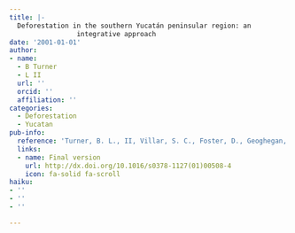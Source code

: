 ```yaml
---
title: |-
  Deforestation in the southern Yucatán peninsular region: an
                 integrative approach
date: '2001-01-01'
author:
- name:
  - B Turner
  - L II
  url: ''
  orcid: ''
  affiliation: ''
categories:
  - Deforestation
  - Yucatan
pub-info:
  reference: 'Turner, B. L., II, Villar, S. C., Foster, D., Geoghegan, J., Keys, E., Klepeis, P., Lawrence, D., Mendoza, P. M., Manson, S., Ogneva-Himmelberger, Y., Plotkin, A. B., Salicrup, D. P., Chowdhury, R. R., Savitsky, B., Schneider, L., Schmook, B., &amp; Vance, C. (2001). Deforestation in the southern Yucat&aacute;n peninsular region: an integrative approach. <em>Forest Ecology and Management</em>, <em>154</em>(3), 353&ndash;370.'
  links:
  - name: Final version
    url: http://dx.doi.org/10.1016/s0378-1127(01)00508-4
    icon: fa-solid fa-scroll
haiku:
- ''
- ''
- ''

---
```

